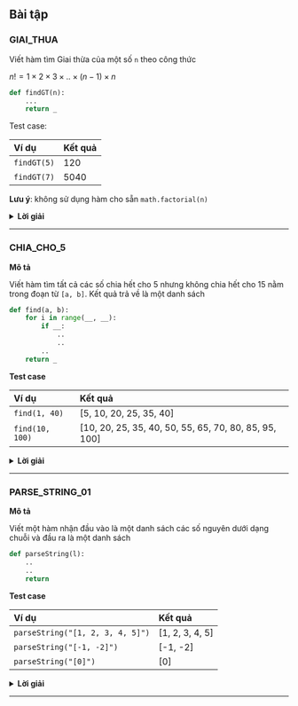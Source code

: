 ## Bài tập

### GIAI_THUA

Viết hàm tìm Giai thừa của một số `n` theo công thức

$n! = 1 \times 2 \times 3 \times .. \times (n-1) \times n$

```python
def findGT(n):
    ...
    return _
```

Test case:

|Ví dụ|Kết quả|
|:--|:----------|
|`findGT(5)`|120|
|`findGT(7)`|5040|

**Lưu ý**: không sử dụng hàm cho sẵn `math.factorial(n)` 

<details><summary><b>Lời giải</b></summary>
<p>

```python
def findGT(n):
    answer = 1
    for i in range(1, n+1):
        answer *= i
    return answer
```

</p></details>
---

### CHIA_CHO_5

**Mô tả**

Viết hàm tìm tất cả các số chia hết cho 5 nhưng không chia hết cho 15 nằm trong đoạn từ `[a, b]`. Kết quả trả về là một danh sách

```python
def find(a, b):
    for i in range(__, __):
        if __:
            ..
            ..
        ..
    return _
```

**Test case**

|Ví dụ|Kết quả|
|:--|:----------|
|`find(1, 40)`|[5, 10, 20, 25, 35, 40]|
|`find(10, 100)`|[10, 20, 25, 35, 40, 50, 55, 65, 70, 80, 85, 95, 100]|

<details><summary><b>Lời giải</b></summary>
<p>

```python
def find(a, b):
    answer = []
    for i in range(a, b + 1):
        if (i % 5 == 0) & (i % 3 != 0):
            answer.append(i)
    return answer
```
</p></details>
---

### PARSE_STRING_01

**Mô tả**

Viết một hàm nhận đầu vào là một danh sách các số nguyên dưới dạng chuỗi và đầu ra là một danh sách

```python
def parseString(l):
    ..
    ..
    return
```
**Test case**

|Ví dụ|Kết quả|
|:--|:----------|
|`parseString("[1, 2, 3, 4, 5]")`|[1, 2, 3, 4, 5]|
|`parseString("[-1, -2]")`|[-1, -2]|
|`parseString("[0]")`|[0]|

<details><summary><b>Lời giải</b></summary>
<p>

```python
def parseString(l):
    items = l.split(',')
    answer = []
    for i in range(len(items)):
        item = items[i].replace('[','').replace(']','').strip() 
        item = int(item)
        answer.append(item)
    return answer
```
</p></details>
---
